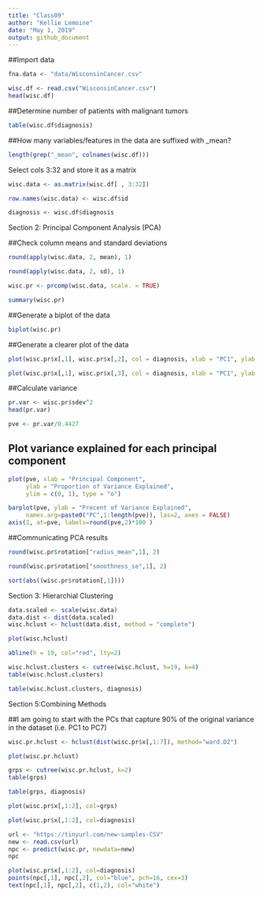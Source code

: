 ```yaml
---
title: "Class09"
author: "Kellie Lemoine"
date: "May 1, 2019"
output: github_document
---
```


##Import data
```r
fna.data <- "data/WisconsinCancer.csv"
```

```r
wisc.df <- read.csv("WisconsinCancer.csv")
head(wisc.df)
```

##Determine number of patients with malignant tumors
```r
table(wisc.df$diagnosis)
```

##How many variables/features in the data are suffixed with _mean?
```r
length(grep("_mean", colnames(wisc.df)))
```

Select cols 3:32 and store it as a matrix
```r
wisc.data <- as.matrix(wisc.df[ , 3:32])
```

```r
row.names(wisc.data) <- wisc.df$id
```

```r
diagnosis <- wisc.df$diagnosis
```


Section 2: Principal Component Analysis (PCA)


##Check column means and standard deviations
```r
round(apply(wisc.data, 2, mean), 1)

round(apply(wisc.data, 2, sd), 1)
```

```r
wisc.pr <- prcomp(wisc.data, scale. = TRUE)

summary(wisc.pr)
```

##Generate a biplot of the data

```r
biplot(wisc.pr)
```

##Generate a clearer plot of the data
```r
plot(wisc.pr$x[,1], wisc.pr$x[,2], col = diagnosis, xlab = "PC1", ylab = "PC2")
```

```r
plot(wisc.pr$x[,1], wisc.pr$x[,3], col = diagnosis, xlab = "PC1", ylab = "PC3")
```

##Calculate variance
```r
pr.var <- wisc.pr$sdev^2
head(pr.var)

pve <- pr.var/0.4427
```

## Plot variance explained for each principal component
```r
plot(pve, xlab = "Principal Component", 
     ylab = "Proportion of Variance Explained", 
     ylim = c(0, 1), type = "o")
```

```r
barplot(pve, ylab = "Precent of Variance Explained",
     names.arg=paste0("PC",1:length(pve)), las=2, axes = FALSE)
axis(2, at=pve, labels=round(pve,2)*100 )
```


##Communicating PCA results
```r
round(wisc.pr$rotation["radius_mean",1], 2)
```

```r
round(wisc.pr$rotation["smoothness_se",1], 2)
```

```r
sort(abs((wisc.pr$rotation[,1])))
```


Section 3: Hierarchial Clustering


```r
data.scaled <- scale(wisc.data)
data.dist <- dist(data.scaled)
wisc.hclust <- hclust(data.dist, method = "complete")
```

```r
plot(wisc.hclust)

abline(h = 19, col="red", lty=2)
```

```r
wisc.hclust.clusters <- cutree(wisc.hclust, h=19, k=4)
table(wisc.hclust.clusters)
```

```r
table(wisc.hclust.clusters, diagnosis)
```


Section 5:Combining Methods

##I am going to start with the PCs that capture 90% of the original variance in the dataset (i.e. PC1 to PC7)

```r
wisc.pr.hclust <- hclust(dist(wisc.pr$x[,1:7]), method="ward.D2")

plot(wisc.pr.hclust)
```


```r
grps <- cutree(wisc.pr.hclust, k=2)
table(grps)
```

```r
table(grps, diagnosis)
```

```r
plot(wisc.pr$x[,1:2], col=grps)
```

```r
plot(wisc.pr$x[,1:2], col=diagnosis)
```

```r
url <- "https://tinyurl.com/new-samples-CSV"
new <- read.csv(url)
npc <- predict(wisc.pr, newdata=new)
npc
```

```r
plot(wisc.pr$x[,1:2], col=diagnosis)
points(npc[,1], npc[,2], col="blue", pch=16, cex=3)
text(npc[,1], npc[,2], c(1,2), col="white")
```




























